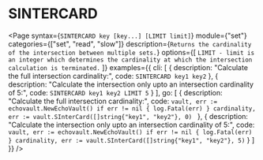 # SINTERCARD

<Page 
  syntax={`SINTERCARD key [key...] [LIMIT limit]`}
  module={"set"}
  categories={["set", "read", "slow"]}
  description={`Returns the cardinality of the intersection between multiple sets.`}
  options={[
    `LIMIT - limit is an integer which determines the cardinality at which the intersection calculation
    is terminated.`
  ]}
  examples={{
    cli: [
      { 
        description: "Calculate the full intersection cardinality:", 
        code: `SINTERCARD key1 key2` 
      },
      {
        description: "Calculate the intersection only upto an intersection cardinality of 5:",
        code: `SINTERCARD key1 key2 LIMIT 5`
      }
    ],
    go: [
      {
        description: "Calculate the full intersection cardinality:", 
        code: `vault, err := echovault.NewEchoVault()
if err != nil {
  log.Fatal(err)
}
cardinality, err := vault.SInterCard([]string{"key1", "key2"}, 0)
`
      },
      {
        description: "Calculate the intersection only upto an intersection cardinality of 5:",
        code: `vault, err := echovault.NewEchoVault()
if err != nil {
  log.Fatal(err)
}
cardinality, err := vault.SInterCard([]string{"key1", "key2"}, 5)`
      }
    ]
  }}
/>
